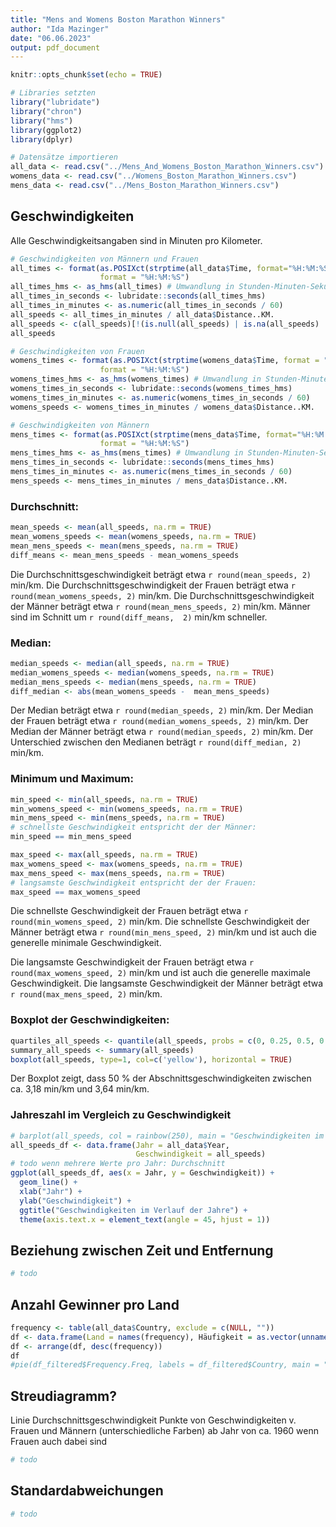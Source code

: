 ```yaml
---
title: "Mens and Womens Boston Marathon Winners"
author: "Ida Mazinger"
date: "06.06.2023"
output: pdf_document
---
```


```r
knitr::opts_chunk$set(echo = TRUE)

# Libraries setzten
library("lubridate")
library("chron")
library("hms")
library(ggplot2)
library(dplyr)

# Datensätze importieren
all_data <- read.csv("../Mens_And_Womens_Boston_Marathon_Winners.csv")
womens_data <- read.csv("../Womens_Boston_Marathon_Winners.csv")
mens_data <- read.csv("../Mens_Boston_Marathon_Winners.csv")
```

## Geschwindigkeiten
Alle Geschwindigkeitsangaben sind in Minuten pro Kilometer.
```r
# Geschwindigkeiten von Männern und Frauen
all_times <- format(as.POSIXct(strptime(all_data$Time, format="%H:%M:%S")), 
                    format = "%H:%M:%S")
all_times_hms <- as_hms(all_times) # Umwandlung in Stunden-Minuten-Sekunden
all_times_in_seconds <- lubridate::seconds(all_times_hms)
all_times_in_minutes <- as.numeric(all_times_in_seconds / 60)
all_speeds <- all_times_in_minutes / all_data$Distance..KM.
all_speeds <- c(all_speeds)[!(is.null(all_speeds) | is.na(all_speeds) | all_speeds == "")]
all_speeds

# Geschwindigkeiten von Frauen
womens_times <- format(as.POSIXct(strptime(womens_data$Time, format = "%H:%M:%S")), 
                    format = "%H:%M:%S")
womens_times_hms <- as_hms(womens_times) # Umwandlung in Stunden-Minuten-Sekunden
womens_times_in_seconds <- lubridate::seconds(womens_times_hms)
womens_times_in_minutes <- as.numeric(womens_times_in_seconds / 60)
womens_speeds <- womens_times_in_minutes / womens_data$Distance..KM.

# Geschwindigkeiten von Männern
mens_times <- format(as.POSIXct(strptime(mens_data$Time, format="%H:%M:%S")), 
                    format = "%H:%M:%S")
mens_times_hms <- as_hms(mens_times) # Umwandlung in Stunden-Minuten-Sekunden
mens_times_in_seconds <- lubridate::seconds(mens_times_hms)
mens_times_in_minutes <- as.numeric(mens_times_in_seconds / 60)
mens_speeds <- mens_times_in_minutes / mens_data$Distance..KM.
```

### Durchschnitt:
``` r
mean_speeds <- mean(all_speeds, na.rm = TRUE)
mean_womens_speeds <- mean(womens_speeds, na.rm = TRUE)
mean_mens_speeds <- mean(mens_speeds, na.rm = TRUE)
diff_means <- mean_mens_speeds - mean_womens_speeds
```
Die Durchschnittsgeschwindigkeit beträgt etwa `r round(mean_speeds, 2)` min/km. Die Durchschnittsgeschwindigkeit der Frauen beträgt etwa `r round(mean_womens_speeds, 2)` min/km. Die Durchschnittsgeschwindigkeit der Männer beträgt etwa `r round(mean_mens_speeds, 2)` min/km. Männer sind im Schnitt um `r round(diff_means,  2)` min/km schneller.

### Median:
```r
median_speeds <- median(all_speeds, na.rm = TRUE)
median_womens_speeds <- median(womens_speeds, na.rm = TRUE)
median_mens_speeds <- median(mens_speeds, na.rm = TRUE)
diff_median <- abs(mean_womens_speeds -  mean_mens_speeds)
```
Der Median beträgt etwa `r round(median_speeds, 2)` min/km. Der Median der Frauen beträgt etwa `r round(median_womens_speeds, 2)` min/km. Der Median der Männer beträgt etwa `r round(median_speeds, 2)` min/km. Der Unterschied zwischen den Medianen beträgt `r round(diff_median, 2)` min/km. 

### Minimum und Maximum:
```r
min_speed <- min(all_speeds, na.rm = TRUE)
min_womens_speed <- min(womens_speeds, na.rm = TRUE)
min_mens_speed <- min(mens_speeds, na.rm = TRUE)
# schnellste Geschwindigkeit entspricht der der Männer:
min_speed == min_mens_speed

max_speed <- max(all_speeds, na.rm = TRUE)
max_womens_speed <- max(womens_speeds, na.rm = TRUE)
max_mens_speed <- max(mens_speeds, na.rm = TRUE)
# langsamste Geschwindigkeit entspricht der der Frauen:
max_speed == max_womens_speed
```
Die schnellste Geschwindigkeit der Frauen beträgt etwa `r round(min_womens_speed, 2)` min/km. Die schnellste Geschwindigkeit der Männer beträgt etwa `r round(min_mens_speed, 2)` min/km und ist auch die generelle minimale Geschwindigkeit. 

Die langsamste Geschwindigkeit der Frauen beträgt etwa `r round(max_womens_speed, 2)` min/km und ist auch die generelle maximale Geschwindigkeit.
Die langsamste Geschwindigkeit der Männer beträgt etwa `r round(max_mens_speed, 2)` min/km.

### Boxplot der Geschwindigkeiten:
```r
quartiles_all_speeds <- quantile(all_speeds, probs = c(0, 0.25, 0.5, 0.75, 1))
summary_all_speeds <- summary(all_speeds)
boxplot(all_speeds, type=1, col=c('yellow'), horizontal = TRUE)
```
Der Boxplot zeigt, dass 50 % der Abschnittsgeschwindigkeiten zwischen ca. 3,18 min/km und 3,64 min/km.

### Jahreszahl im Vergleich zu Geschwindigkeit
```r
# barplot(all_speeds, col = rainbow(250), main = "Geschwindigkeiten im Verlauf der Jahre")
all_speeds_df <- data.frame(Jahr = all_data$Year, 
                            Geschwindigkeit = all_speeds)
# todo wenn mehrere Werte pro Jahr: Durchschnitt
ggplot(all_speeds_df, aes(x = Jahr, y = Geschwindigkeit)) +
  geom_line() +
  xlab("Jahr") +
  ylab("Geschwindigkeit") +
  ggtitle("Geschwindigkeiten im Verlauf der Jahre") +
  theme(axis.text.x = element_text(angle = 45, hjust = 1))
```


## Beziehung zwischen Zeit und Entfernung
```r
# todo

```


## Anzahl Gewinner pro Land
```r
frequency <- table(all_data$Country, exclude = c(NULL, ""))
df <- data.frame(Land = names(frequency), Häufigkeit = as.vector(unname(frequency)))
df <- arrange(df, desc(frequency))
df
#pie(df_filtered$Frequency.Freq, labels = df_filtered$Country, main = "Wins by Country")
```


## Streudiagramm?
Linie Durchschnittsgeschwindigkeit
Punkte von Geschwindigkeiten v. Frauen und Männern (unterschiedliche Farben)
ab Jahr von ca. 1960 wenn Frauen auch dabei sind
```r
# todo

```


## Standardabweichungen
```r
# todo

```